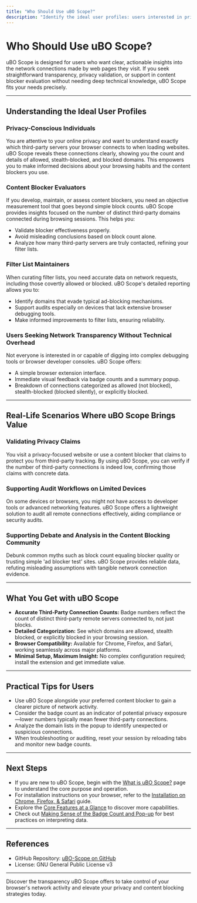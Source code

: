 ```yaml
---
title: "Who Should Use uBO Scope?"
description: "Identify the ideal user profiles: users interested in privacy insights, content blocker evaluators, filter list maintainers, and individuals seeking transparency in network activity without technical overhead. Explore scenarios where uBO Scope provides direct value, from validating privacy claims to supporting audit workflows on devices with limited browser tools."
---
```


# Who Should Use uBO Scope?

uBO Scope is designed for users who want clear, actionable insights into the network connections made by web pages they visit. If you seek straightforward transparency, privacy validation, or support in content blocker evaluation without needing deep technical knowledge, uBO Scope fits your needs precisely.

---

## Understanding the Ideal User Profiles

### Privacy-Conscious Individuals

You are attentive to your online privacy and want to understand exactly which third-party servers your browser connects to when loading websites. uBO Scope reveals these connections clearly, showing you the count and details of allowed, stealth-blocked, and blocked domains. This empowers you to make informed decisions about your browsing habits and the content blockers you use.

### Content Blocker Evaluators

If you develop, maintain, or assess content blockers, you need an objective measurement tool that goes beyond simple block counts. uBO Scope provides insights focused on the number of distinct third-party domains connected during browsing sessions. This helps you:

- Validate blocker effectiveness properly.
- Avoid misleading conclusions based on block count alone.
- Analyze how many third-party servers are truly contacted, refining your filter lists.

### Filter List Maintainers

When curating filter lists, you need accurate data on network requests, including those covertly allowed or blocked. uBO Scope's detailed reporting allows you to:

- Identify domains that evade typical ad-blocking mechanisms.
- Support audits especially on devices that lack extensive browser debugging tools.
- Make informed improvements to filter lists, ensuring reliability.

### Users Seeking Network Transparency Without Technical Overhead

Not everyone is interested in or capable of digging into complex debugging tools or browser developer consoles. uBO Scope offers:

- A simple browser extension interface.
- Immediate visual feedback via badge counts and a summary popup.
- Breakdown of connections categorized as allowed (not blocked), stealth-blocked (blocked silently), or explicitly blocked.

---

## Real-Life Scenarios Where uBO Scope Brings Value

### Validating Privacy Claims

You visit a privacy-focused website or use a content blocker that claims to protect you from third-party tracking. By using uBO Scope, you can verify if the number of third-party connections is indeed low, confirming those claims with concrete data.

### Supporting Audit Workflows on Limited Devices

On some devices or browsers, you might not have access to developer tools or advanced networking features. uBO Scope offers a lightweight solution to audit all remote connections effectively, aiding compliance or security audits.

### Supporting Debate and Analysis in the Content Blocking Community

Debunk common myths such as block count equaling blocker quality or trusting simple 'ad blocker test' sites. uBO Scope provides reliable data, refuting misleading assumptions with tangible network connection evidence.

---

## What You Get with uBO Scope

- **Accurate Third-Party Connection Counts:** Badge numbers reflect the count of distinct third-party remote servers connected to, not just blocks.
- **Detailed Categorization:** See which domains are allowed, stealth blocked, or explicitly blocked in your browsing session.
- **Browser Compatibility:** Available for Chrome, Firefox, and Safari, working seamlessly across major platforms.
- **Minimal Setup, Maximum Insight:** No complex configuration required; install the extension and get immediate value.

---

## Practical Tips for Users

- Use uBO Scope alongside your preferred content blocker to gain a clearer picture of network activity.
- Consider the badge count as an indicator of potential privacy exposure—lower numbers typically mean fewer third-party connections.
- Analyze the domain lists in the popup to identify unexpected or suspicious connections.
- When troubleshooting or auditing, reset your session by reloading tabs and monitor new badge counts.

---

## Next Steps

- If you are new to uBO Scope, begin with the [What is uBO Scope?](./what-is-uboscope) page to understand the core purpose and operation.
- For installation instructions on your browser, refer to the [Installation on Chrome, Firefox, & Safari](../../getting-started/introduction-and-installation/installation-instructions) guide.
- Explore the [Core Features at a Glance](./core-features-overview) to discover more capabilities.
- Check out [Making Sense of the Badge Count and Pop-up](../../guides/interpreting-results/understanding-badge) for best practices on interpreting data.

---

## References

- GitHub Repository: [uBO-Scope on GitHub](https://github.com/gorhill/uBO-Scope)
- License: GNU General Public License v3

---

Discover the transparency uBO Scope offers to take control of your browser's network activity and elevate your privacy and content blocking strategies today.